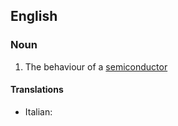 ==English==

===Noun===
{{en-noun|-}}

# {{physics}} The behaviour of a [[semiconductor]]

====Translations====
{{trans-top|The behaviour of a semiconductor}}
* Italian: {{t-|it|semiconduzione|f}}
{{trans-mid}}
{{trans-bottom}}